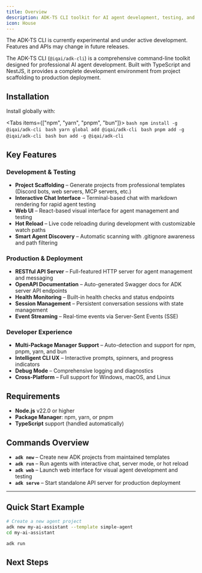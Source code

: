```yaml
---
title: Overview
description: ADK-TS CLI toolkit for AI agent development, testing, and deployment
icon: House
---
```



<Callout type="warn" title="Experimental Feature">
  The ADK-TS CLI is currently experimental and under active development. Features
  and APIs may change in future releases.
</Callout>

The ADK-TS CLI (`@iqai/adk-cli`) is a comprehensive command-line toolkit designed for professional AI agent development. Built with TypeScript and NestJS, it provides a complete development environment from project scaffolding to production deployment.

## Installation

Install globally with:

<Tabs items={["npm", "yarn", "pnpm", "bun"]}>
  <Tab value="npm">
    ```bash
    npm install -g @iqai/adk-cli
    ```
  </Tab>
  <Tab value="yarn">
    ```bash
    yarn global add @iqai/adk-cli
    ```
  </Tab>
  <Tab value="pnpm">
    ```bash
    pnpm add -g @iqai/adk-cli
    ```
  </Tab>
  <Tab value="bun">
    ```bash
    bun add -g @iqai/adk-cli
    ```
  </Tab>
</Tabs>

## Key Features

### Development & Testing

- **Project Scaffolding** – Generate projects from professional templates (Discord bots, web servers, MCP servers, etc.)
- **Interactive Chat Interface** – Terminal-based chat with markdown rendering for rapid agent testing
- **Web UI** – React-based visual interface for agent management and testing
- **Hot Reload** – Live code reloading during development with customizable watch paths
- **Smart Agent Discovery** – Automatic scanning with .gitignore awareness and path filtering

### Production & Deployment

- **RESTful API Server** – Full-featured HTTP server for agent management and messaging
- **OpenAPI Documentation** – Auto-generated Swagger docs for ADK server API endpoints
- **Health Monitoring** – Built-in health checks and status endpoints
- **Session Management** – Persistent conversation sessions with state management
- **Event Streaming** – Real-time events via Server-Sent Events (SSE)

### Developer Experience

- **Multi-Package Manager Support** – Auto-detection and support for npm, pnpm, yarn, and bun
- **Intelligent CLI UX** – Interactive prompts, spinners, and progress indicators
- **Debug Mode** – Comprehensive logging and diagnostics
- **Cross-Platform** – Full support for Windows, macOS, and Linux

## Requirements

- **Node.js** v22.0 or higher
- **Package Manager**: npm, yarn, or pnpm
- **TypeScript** support (handled automatically)

## Commands Overview

- **`adk new`** – Create new ADK projects from maintained templates
- **`adk run`** – Run agents with interactive chat, server mode, or hot reload
- **`adk web`** – Launch web interface for visual agent development and testing
- **`adk serve`** – Start standalone API server for production deployment

---

## Quick Start Example

```bash
# Create a new agent project
adk new my-ai-assistant --template simple-agent
cd my-ai-assistant

adk run
```

## Next Steps

<Cards>
  <Card
    title="💻 Command Reference"
    description="Detailed documentation for all CLI commands and options"
    href="/docs/cli/commands"
  />
  <Card
    title="⚙️ Configuration Guide"
    description="Agent discovery rules, export requirements, and project structure"
    href="/docs/cli/configuration"
  />
</Cards>
